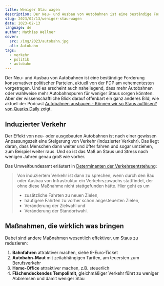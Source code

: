 ```yaml
---
title: Weniger Stau wagen
description: Der Neu- und Ausbau von Autobahnen ist eine beständige Forderung konservativer politischer Parteien, aktuell von der FDP am vehementesten vorgetragen. Doch was hilft wirklich gegen lästigen Stau?
slug: 2023/02/13/weniger-stau-wagen
date: 2023-02-13
language: de
author: Mathias Wellner
cover:
  src: /img/2023/autobahn.jpg
  alt: Autobahn
tags:
  - verkehr
  - politik
  - autobahn
---
```



<ResponsiveImage
  src="/img/2023/autobahn.jpg"
  alt="Heiko Knopf"
  aspectRatio="4:3"
/>

Der Neu- und Ausbau von Autobahnen ist eine beständige Forderung konservativer politischer Parteien, aktuell von der FDP am vehementesten vorgetragen. Und es erscheint auch naheliegend, dass mehr Autobahnen oder wahlweise mehr Autobahnspuren für weniger Staus sorgen könnten. Aber der wissenschaftliche Blick darauf offenbart ein ganz anderes Bild, wie aktuell der Podcast [Autobahnen ausbauen - Können wir so Staus auflösen? von Quarks Daily](https://www1.wdr.de/mediathek/audio/daily-quarks/index.html) zeigt.

## Induzierter Verkehr

Der Effekt von neu- oder ausgebauten Autobahnen ist nach einer gewissen Anpassungszeit eine Steigerung von Verkehr (induzierter Verkehr). Das liegt daran, dass Menschen dann weiter und öfter fahren und sogar umziehen, zum Beispiel weiter raus. Und so ist das Maß an Staus und Stress nach wenigen Jahren genau groß wie vorher.

Das Umweltbundesamt erläutert in [Determinanten der Verkehrsentstehung](https://www.umweltbundesamt.de/sites/default/files/medien/publikation/long/2967.pdf):

> Von induziertem Verkehr ist dann zu sprechen, wenn durch den Bau oder Ausbau von Infrastruktur ein Verkehrszuwachs stattfindet, der ohne diese Maßnahme nicht stattgefunden hätte. Hier geht es um
>
> - zusätzliche Fahrten zu neuen Zielen,
> - häufigere Fahrten zu vorher schon angesteuerten Zielen,
> - Veränderung der Zielwahl und
> - Veränderung der Standortwahl.

## Maßnahmen, die wirklich was bringen

Dabei sind andere Maßnahmen wesentlich effektiver, um Staus zu reduzieren:

1. **Bahnfahren** attraktiver machen, siehe 9-Euro-Ticket
1. **Autobahn-Maut** mit zeitabhängigen Tarifen, am teuersten zum Berufsverkehr
1. **Home-Office** attraktiver machen, z.B. steuerlich
1. **Flächendeckendes Tempolimit**, gleichmäßiger Verkehr führt zu weniger Abbremsen und damit weniger Stau
